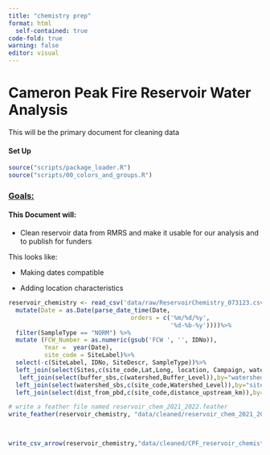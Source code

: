 ```yaml
---
title: "chemistry prep"
format: html
  self-contained: true
code-fold: true
warning: false
editor: visual
---
```


# Cameron Peak Fire Reservoir Water Analysis

This will be the primary document for cleaning data

#### Set Up

```r
source("scripts/package_loader.R")
source("scripts/00_colors_and_groups.R")

```

### [**Goals:**]{.underline}

#### This Document will:

-   Clean reservoir data from RMRS and make it usable for our analysis and to publish for funders

This looks like:

-   Making dates compatible

-   Adding location characteristics



```r
reservoir_chemistry <- read_csv('data/raw/ReservoirChemistry_073123.csv')%>%
  mutate(Date = as.Date(parse_date_time(Date, 
                                  orders = c('%m/%d/%y',
                                             '%d-%b-%y'))))%>%
  filter(SampleType == "NORM") %>%
  mutate (FCW_Number = as.numeric(gsub('FCW ', '', IDNo)), 
          Year =  year(Date), 
          site_code = SiteLabel)%>%
  select(-c(SiteLabel, IDNo, SiteDescr, SampleType))%>%
  left_join(select(Sites,c(site_code,Lat,Long, location, Campaign, watershed, status)),by="site_code") %>%
   left_join(select(buffer_sbs,c(watershed,Buffer_Level)),by="watershed") %>%
  left_join(select(watershed_sbs,c(site_code,Watershed_Level)),by="site_code")%>%
  left_join(select(dist_from_pbd,c(site_code,distance_upstream_km)),by="site_code")
```


```r
# write a feather file named reservoir_chem_2021_2022.feather
write_feather(reservoir_chemistry, "data/cleaned/reservoir_chem_2021_2022_062023.feather")


  
write_csv_arrow(reservoir_chemistry,"data/cleaned/CPF_reservoir_chemistry_up_to_071023.csv" )


```


